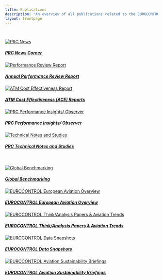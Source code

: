 ```yaml
---
title: Publications
description: "An overview of all publications related to the EUROCONTROL Aviation Intelligence Unit and the independent Performance Review Commission."
layout: frontpage
---
```


<br>

<script>
  function resizeIframe(obj) {
    obj.style.height = obj.contentWindow.document.documentElement.scrollHeight + 'px';
  }
</script>
<style type="text/css">
.img-responsive {
    margin: 0 auto;
    max-width: 75%
}

.resp-container {
    position: relative;
    overflow: hidden;
    padding-top: 60.0%;
}

</style>
<html>
<div class="container">
<div class="row">
<div class="card-deck">
<div class="card"><a href="/publications/prc/news/">
  <img class="card-img-top" src="/images/prc/prc_news.png" alt="PRC News">
  <div class="card-body"><h5 class="card-title">PRC News Corner</h5></a><p class="card-text"></p>
  </div>
</div>

<div class="card"><a href="/publications/prc/prr">
  <img class="card-img-top" src="/images/prc/prr2023.png" alt="Performance Review Report">
  <div class="card-body">   <h5 class="card-title">Annual Performance Review Report</h5></a><p class="card-text"></p>
  </div>
</div>

<div class="card"><a href="/publications/prc/ace">
  <img class="card-img-top" src="/images/prc/ace2024ed.png" alt="ATM Cost Effectiveness Report">
  <div class="card-body"><h5 class="card-title">ATM Cost Effectiveness (ACE) Reports</h5></a><p class="card-text"></p>
  </div>
</div>

<div class="card"><a href="/publications/prc/pi">
  <img class="card-img-top" src="/images/prc/prc_pi_pub.png" alt="PRC Performance Insights/ Observer">
  <div class="card-body"><h5 class="card-title">PRC Performance Insights/ Observer</h5></a><p class="card-text"></p>
  </div>
</div>

<div class="card"><a href="/publications/studies/">
  <img class="card-img-top" src="/images/prc/technote.png" alt="Technical Notes and Studies">
  <div class="card-body"><h5 class="card-title">PRC Technical Notes and Studies</h5></a><p class="card-text"></p>
  </div>
</div>

</div>
</div>
</div>

<br>

<div class="container">
<div class="row">
<div class="card-deck">

<div class="card"><a href="/global/">
  <img class="card-img-top" src="/images/prc/global.png" alt="Global Benchmarking">
  <div class="card-body"><h5 class="card-title">Global Benchmarking</h5></a><p class="card-text"></p>
  </div>
</div>

<div class="card"><a href="https://www.eurocontrol.int/publication/eurocontrol-european-aviation-overview" target="_blank">
  <img class="card-img-top" src="/images/ectl_eao.png" alt="EUROCONTROL European Aviation Overview">
  <div class="card-body"><h5 class="card-title">EUROCONTROL European Aviation Overview</h5></a><p class="card-text"></p>
  </div>
</div>

<div class="card"><a href="/publications/ectl/think/">
  <img class="card-img-top" src="/images/ectl_tp.jpg" alt="EUROCONTROL Think/Analysis Papers & Aviation Trends">
  <div class="card-body"><h5 class="card-title">EUROCONTROL Think/Analysis Papers & Aviation Trends</h5></a><p class="card-text"></p>
  </div>
</div>

<div class="card"><a href="/publications/ectl/datasnap/">
  <img class="card-img-top" src="/images/ectl_ds.png" alt="EUROCONTROL Data Snapshots">
  <div class="card-body"><h5 class="card-title">EUROCONTROL Data Snapshots</h5></a><p class="card-text"></p>
  </div>
</div>

<div class="card"><a href="https://www.eurocontrol.int/aviation-sustainability-briefing" target="_blank">
  <img class="card-img-top" src="/images/asu_pub.png" alt="EUROCONTROL Aviation Sustainability Briefings">
  <div class="card-body"><h5 class="card-title">EUROCONTROL Aviation Sustainability Briefings</h5></a><p class="card-text"></p>
  </div>
</div>

</div>
</div>
</div>

</html>